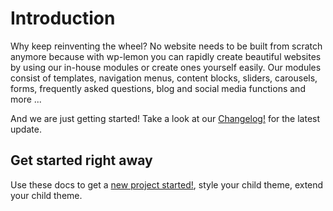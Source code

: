 # Introduction

Why keep reinventing the wheel? No website needs to be built from scratch anymore because with wp-lemon you can rapidly create beautiful websites by using our in-house modules or create ones yourself easily. Our modules consist of templates, navigation menus, content blocks, sliders, carousels, forms, frequently asked questions, blog and social media functions and more ...

And we are just getting started! Take a look at our [Changelog!](/changelog) for the latest update.

## Get started right away

Use these docs to get a [new project started!](/getting-started), style your child theme, extend your child theme.
